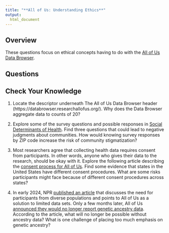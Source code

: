 ```yaml
---
title: "**All of Us: Understanding Ethics**"
output:
  html_document
---
```


## Overview

These questions focus on ethical concepts having to do with the [All of Us Data Browser](https://databrowser.researchallofus.org/).

## Questions

::: {.callout-note}
## Check Your Knowledge

1. Locate the descriptor underneath The All of Us Data Browser header (https://databrowser.researchallofus.org/). Why does the Data Browser aggregate data to counts of 20?

2. Explore some of the survey questions and possible responses in [Social Determinants of Health](https://databrowser.researchallofus.org/survey/social-determinants-of-health). Find three questions that could lead to negative judgments about communities. How would knowing survey responses by ZIP code increase the risk of community stigmatization?

3. Most researchers agree that collecting health data requires consent from participants. In other words, anyone who gives their data to the research, should be okay with it. Explore the following article describing the [consent process for All of Us](https://pmc.ncbi.nlm.nih.gov/articles/PMC6417826/#S9). Find some evidence that states in the United States have different consent procedures. What are some risks participants might face because of different consent procedures across states?

4.  In early 2024, NPR [published an article](https://www.npr.org/sections/health-shots/2024/03/07/1235213141/all-of-us-genome-diversity-nih) that discusses the need for participants from diverse populations and points to All of Us as a solution to limited data sets. Only a few months later, All of Us [announced they would no longer report genetic ancestry data](https://www.genomeweb.com/research-funding/all-us-program-delete-genetic-ancestry-trait-health-info-participant-accounts). According to the article, what will no longer be possible without ancestry data? What is one challenge of placing too much emphasis on genetic ancestry?
:::
